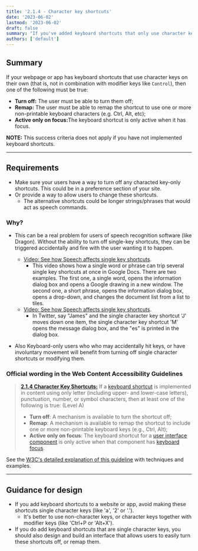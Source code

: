 ```yaml
---
title: '2.1.4 - Character key shortcuts'
date: '2023-06-02'
lastmod: '2023-06-02'
draft: false
summary: "If you've added keyboard shortcuts that only use character keys (like 'a', '2' or '.'), provide a way to switch off or remap these shortcuts."
authors: ['default']
---
```


## Summary

If your webpage or app has keyboard shortcuts that use character keys on their own (that is, not in combination with modifier keys like `Control`), then one of the following must be true:
* <strong>Turn off:</strong> The user must be able to turn them off;
* <strong>Remap:</strong> The user must be able to remap the shortcut to use one or more non-printable keyboard characters (e.g. Ctrl, Alt, etc);
* <strong>Active only on focus:</strong>The keyboard shortcut is only active when it has focus.

<strong>NOTE:</strong> This success criteria does not apply if you have not implemented keyboard shortcuts.

---

## Requirements

* Make sure your users have a way to turn off any characted key-only shortcuts. This could be in a preference section of your site.
* Or provide a way to allow users to change these shortcuts.
  * The alternative shortcuts could be longer strings/phrases that would act as speech commands.

### Why?

* This can be a real problem for users of speech recognition software (like Dragon). Without the ability to turn off single-key shortcuts, they can be triggered accidentally and fire with the user wanting it to happen.

  * [Video: See how Speech affects single key shortcuts](https://www.youtube.com/watch?v=xzSyIA4OWYE).
    * This video shows how a single word or phrase can trip several single key shortcuts at once in Google Docs. There are two examples. The first one, a single word, opens the information dialog box and opens a Google drawing in a new window. The second one, a short phrase, opens the information dialog box, opens a drop-down, and changes the document list from a list to tiles.
  * [Video: See how Speech affects single key shortcuts](https://www.youtube.com/watch?v=OPjfpDU9S08).
    * In Twitter, say "James" and the single character key shortcut 'J' moves down one item, the single character key shortcut 'M' opens the message dialog box, and the "es" is printed in the dialog box.

* Also Keyboard-only users who who may accidentally hit keys, or have involuntary movement will benefit from turning off single character shortcuts or modifying them.

### Official wording in the Web Content Accessibility Guidelines

> [**2.1.4 Character Key Shortcuts:**](https://www.w3.org/WAI/WCAG21/Understanding/character-key-shortcuts.html) If a [keyboard shortcut](https://www.w3.org/WAI/WCAG21/Understanding/character-key-shortcuts.html#dfn-keyboard-shortcut) is implemented in content using only letter (including upper- and lower-case letters), punctuation, number, or symbol characters, then at least one of the following is true: (Level A)
>
> * **Turn off**: A mechanism is available to turn the shortcut off;
> * **Remap**: A mechanism is available to remap the shortcut to include one or more non-printable keyboard keys (e.g., Ctrl, Alt);
> * **Active only on focus**: The keyboard shortcut for a [user interface component](https://www.w3.org/WAI/WCAG21/Understanding/character-key-shortcuts.html#dfn-user-interface-component) is only active when that component has [keyboard focus](/playbook/definitions#keyboard-focus).

See the [W3C's detailed explanation of this guideline](https://www.w3.org/WAI/WCAG21/Understanding/character-key-shortcuts.html) with techniques and examples.

---

## Guidance for design

* If you add keyboard shortcuts to a website or app, avoid making these shortcuts single character keys (like 'a', '2' or '.').
  * It's better to use non-character keys, or character keys together with modifier keys (like 'Ctrl+P or 'Alt+X').
* If you do add keyboard shortcuts that are single character keys, you should also design and build an interface that allows users to easily turn these shortcuts off, or remap them.
